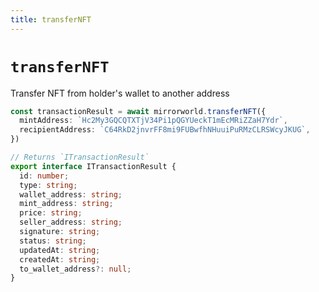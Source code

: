 ```yaml
---
title: transferNFT
---
```


# `transferNFT`
Transfer NFT from holder's wallet to another address
```ts
const transactionResult = await mirrorworld.transferNFT({
  mintAddress: `Hc2My3GQCQTXTjV34Pi1pQGYUeckT1mEcMRiZZaH7Ydr`,
  recipientAddress: `C64RkD2jnvrFF8mi9FUBwfhNHuuiPuRMzCLRSWcyJKUG`,
})

// Returns `ITransactionResult`
export interface ITransactionResult {
  id: number;
  type: string;
  wallet_address: string;
  mint_address: string;
  price: string;
  seller_address: string;
  signature: string;
  status: string;
  updatedAt: string;
  createdAt: string;
  to_wallet_address?: null;
}
```

